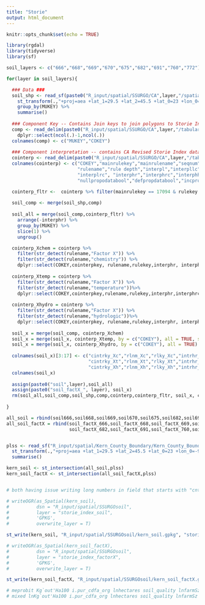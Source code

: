 ```yaml
---
title: "Storie"
output: html_document
---
```


```r
knitr::opts_chunk$set(echo = TRUE)
```

```r

library(rgdal) 
library(tidyverse) 
library(sf) 

```

```r
soil_layers <- c("666","668","669","670","675","682","691","760","772")

for(layer in soil_layers){

  ### Data ###
  soil_shp <- read_sf(paste0("R_input/spatial/SSURGO/CA",layer,"/spatial/soilmu_a_ca",layer,".shp")) %>% 
    st_transform(.,"+proj=aea +lat_1=29.5 +lat_2=45.5 +lat_0=23 +lon_0=-96 +x_0=0 +y_0=0 +ellps=GRS80 +towgs84=0,0,0,0,0,0,0 +units=m +no_defs") %>% 
    group_by(MUKEY) %>% 
    summarise()
  
  ### Component Key -- Contains Join keys to join polygons to Storie Index ###
  comp <- read_delim(paste0("R_input/spatial/SSURGO/CA",layer,"/tabular/comp.txt"), delim = "|", col_names = F) %>% 
    dplyr::select(ncol(.)-1,ncol(.))
  colnames(comp) <- c("MUKEY","COKEY")
  
  ### Component interpretation -- contains CA Revised Storie Index data ###
  cointerp <- read_delim(paste0("R_input/spatial/SSURGO/CA",layer,"/tabular/cinterp.txt"),delim = "|", col_names = F)
  colnames(cointerp) <- c("COKEY","mainrulekey","mainrulename","seqnum","rulekey",
                          "rulename","rule depth","interpl","interpllc","interplRV",
                          "interplrc", "interphr","interphrc","interphh","interphhc",
                          "nullpropodatabool","defpropdatabool","incpropdatabool","cointerpkey")

  cointerp_fltr <-  cointerp %>% filter(mainrulekey == 17094 & rulekey == 17094)
  
  soil_comp <- merge(soil_shp,comp)
  
  soil_all = merge(soil_comp,cointerp_fltr) %>% 
    arrange(-interphr) %>% 
    group_by(MUKEY) %>% 
    slice(1) %>% 
    ungroup()

  cointerp_Xchem = cointerp %>% 
    filter(str_detect(rulename,"Factor X")) %>% 
    filter(str_detect(rulename,"chemistry")) %>% 
    dplyr::select(COKEY,cointerpkey, rulename,rulekey,interphr, interphrc)
  
  cointerp_Xtemp = cointerp %>% 
    filter(str_detect(rulename,"Factor X")) %>% 
    filter(str_detect(rulename,"temperature"))%>% 
    dplyr::select(COKEY,cointerpkey,rulename,rulekey,interphr,interphrc)
  
  cointerp_Xhydro = cointerp %>% 
    filter(str_detect(rulename,"Factor X")) %>% 
    filter(str_detect(rulename,"hydrologic"))%>% 
    dplyr::select(COKEY,cointerpkey, rulename,rulekey,interphr, interphrc)
  
  soil_x = merge(soil_comp, cointerp_Xchem)
  soil_x = merge(soil_x, cointerp_Xtemp, by = c("COKEY"), all = TRUE, suffixes = c('_Xc','_Xt'))
  soil_x = merge(soil_x, cointerp_Xhydro, by = c("COKEY"), all = TRUE)
  
  colnames(soil_x)[3:17] <- c("cintrky_Xc","rlnm_Xc","rlky_Xc","intrhr_Xc","intrhrc_Xc",
                              "cintrky_Xt","rlnm_Xt","rlky_Xt","intrhr_Xt","intrhrc_Xt",
                              "cintrky_Xh","rlnm_Xh","rlky_Xh","intrhr_Xh","intrhrc_Xh")
  colnames(soil_x)
  
  assign(paste0("soil",layer),soil_all)
  assign(paste0("soil_factX_", layer), soil_x)
  rm(soil_all,soil_comp,soil_shp,comp,cointerp,cointerp_fltr, soil_x, cointerp_Xtemp, cointerp_Xchem, cointerp_Xhydro)
    
}

all_soil = rbind(soil666,soil668,soil669,soil670,soil675,soil682,soil691,soil760,soil772)
all_soil_factX = rbind(soil_factX_666,soil_factX_668,soil_factX_669,soil_factX_670,soil_factX_675,
                       soil_factX_682,soil_factX_691,soil_factX_760,soil_factX_772)


plss <- read_sf("R_input/spatial/Kern_County_Boundary/Kern_County_Boundary.shp") %>% 
  st_transform(.,"+proj=aea +lat_1=29.5 +lat_2=45.5 +lat_0=23 +lon_0=-96 +x_0=0 +y_0=0 +ellps=GRS80 +towgs84=0,0,0,0,0,0,0 +units=m +no_defs") %>% 
  summarise()

kern_soil <- st_intersection(all_soil,plss)
kern_soil_factX <- st_intersection(all_soil_factX,plss)


# both having issue writing long numbers in field that starts with "cntrpky"

# writeOGR(as_Spatial(kern_soil), 
#          dsn = "R_input/spatial/SSURGOsoil",
#          layer = "storie_index_soil",
#          'GPKG',
#          overwrite_layer = T)

st_write(kern_soil, "R_input/spatial/SSURGOsoil/kern_soil.gpkg", "storie_index_soil", append=FALSE)

# writeOGR(as_Spatial(kern_soil_factX), 
#          dsn = "R_input/spatial/SSURGOsoil",
#          layer = "storie_index_factorX",
#          'GPKG',
#          overwrite_layer = T)

st_write(kern_soil_factX, "R_input/spatial/SSURGOsoil/kern_soil_factX.gpkg", "storie_index_factorX", append=FALSE)
```

```r
# meprobit Kg`out'Ha100 i.pur_cdfa_org lnhectares soil_quality lnfarmSz ||PermFam:|| year:, vce(robust);
# mixed lnKg`out'Ha100 i.pur_cdfa_org lnhectares soil_quality lnfarmSz if Kg`out'Ha100>0||PermFam:|| year:, vce(robust)
```


